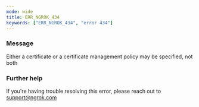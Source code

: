```yaml
---
mode: wide
title: ERR_NGROK_434
keywords: ["ERR_NGROK_434", "error 434"]
---
```


### Message

Either a certificate or a certificate management policy may be specified, not both

### Further help

If you're having trouble resolving this error, please reach out to [support@ngrok.com](mailto:support@ngrok.com?subject=Help%20with%20ERR_NGROK_434)
